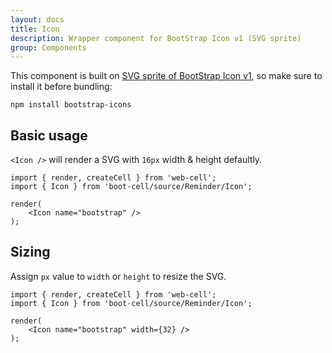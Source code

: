 ```yaml
---
layout: docs
title: Icon
description: Wrapper component for BootStrap Icon v1 (SVG sprite)
group: Components
---
```




This component is built on [SVG sprite of BootStrap Icon v1][1], so make sure to install it before bundling:

```Shell
npm install bootstrap-icons
```

## Basic usage

`<Icon />` will render a SVG with `16px` width & height defaultly.

<Example>
    <Icon name="bootstrap" />
</Example>

```TSX
import { render, createCell } from 'web-cell';
import { Icon } from 'boot-cell/source/Reminder/Icon';

render(
    <Icon name="bootstrap" />
);
```

## Sizing

Assign `px` value to `width` or `height` to resize the SVG.

<Example>
    <Icon name="bootstrap" width={32} />
</Example>

```TSX
import { render, createCell } from 'web-cell';
import { Icon } from 'boot-cell/source/Reminder/Icon';

render(
    <Icon name="bootstrap" width={32} />
);
```

[1]: https://icons.getbootstrap.com/#sprite
